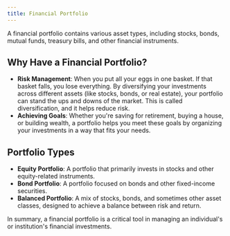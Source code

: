 ```yaml
---
title: Financial Portfolio
---
```


A financial portfolio contains various asset types,
including stocks, bonds, mutual funds, treasury bills, and other financial instruments.

## Why Have a Financial Portfolio?

- **Risk Management**: When you put all your eggs in one basket. If that basket falls, you
  lose everything. By diversifying your investments across different assets (like stocks,
  bonds, or real estate), your portfolio can stand the ups and downs of the market.
  This is called diversification, and it helps reduce risk.
- **Achieving Goals**: Whether you're saving for retirement, buying a house,
  or building wealth, a portfolio helps you meet these goals by organizing
  your investments in a way that fits your needs.

## Portfolio Types

- **Equity Portfolio**: A portfolio that primarily invests in stocks and other equity-related instruments.
- **Bond Portfolio**: A portfolio focused on bonds and other fixed-income securities.
- **Balanced Portfolio**: A mix of stocks, bonds, and sometimes other asset classes, designed to achieve a balance between risk and return.

In summary, a financial portfolio is a critical tool in
managing an individual's or institution's financial investments.
